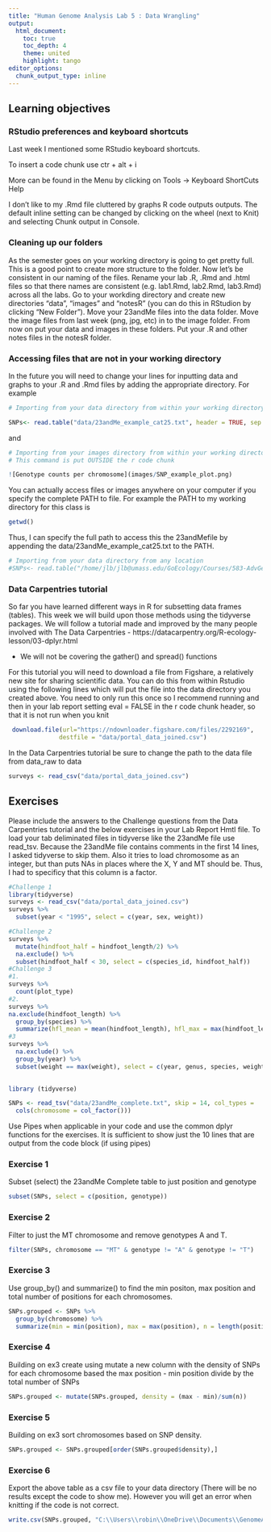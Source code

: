 ```yaml
---
title: "Human Genome Analysis Lab 5 : Data Wrangling"
output:
  html_document:
    toc: true
    toc_depth: 4
    theme: united
    highlight: tango
editor_options: 
  chunk_output_type: inline
---
```


## Learning objectives

### RStudio preferences and keyboard shortcuts

Last week I mentioned some RStudio keyboard shortcuts.

To insert a code chunk use ctr + alt + i 

More can be found in the Menu by clicking on Tools -> Keyboard ShortCuts Help

I don't like to my .Rmd file cluttered by graphs R code outputs outputs. The default inline setting can be changed by clicking on the wheel (next to Knit) and selecting Chunk output in Console. 

### Cleaning up our folders

As the semester goes on your working directory is going to get pretty full. This is a good point to create more structure to the folder. Now let's be consistent in our naming of the files. Rename your lab .R, .Rmd and .html files so that there names are consistent (e.g. lab1.Rmd, lab2.Rmd, lab3.Rmd) across all the labs. Go to your workding directory and create new directories "data", "images" and "notesR" (you can do this in RStudion by clicking "New Folder"). Move your 23andMe files into the data folder. Move the image files from last week (png, jpg, etc) in to the image folder. From now on put your data and images in these folders. Put your .R and other notes files in the notesR folder.

### Accessing files that are not in your working directory

In the future you will need to change your lines for inputting data and graphs to your .R and .Rmd files by adding the appropriate directory. For example

```r
# Importing from your data directory from within your working directory

SNPs<- read.table("data/23andMe_example_cat25.txt", header = TRUE, sep = "\t")
```

and

```r
# Importing from your images directory from within your working directory
# This command is put OUTSIDE the r code chunk

![Genotype counts per chromosome](images/SNP_example_plot.png) 
```

You can actually access files or images anywhere on your computer if you specify the complete PATH to file. For example the PATH to my working directory for this class is

```r
getwd()
```

Thus, I can specify the full path to access this the 23andMefile by appending the data/23andMe_example_cat25.txt to the PATH.  

```r
# Importing from your data directory from any location
#SNPs<- read.table("/home/jlb/jlb@umass.edu/GoEcology/Courses/583-AdvGen/2020_Spring/GenomeAnalysisR/data/23andMe_example_cat25.txt", header = TRUE, sep = "\t")
```

### Data Carpentries tutorial

So far you have learned different ways in R for subsetting data frames (tables). This week we will build upon those methods using the tidyverse packages.  We will follow a tutorial made and improved by the many people involved with The Data Carpentries - https://datacarpentry.org/R-ecology-lesson/03-dplyr.html  

* We will not be covering the gather() and spread() functions

For this tutorial you will need to download a file from Figshare, a relatively new site for sharing scientific data.  You can do this from within Rstudio using the following lines which will put the file into the data directory you created above. You need to only run this once so I recommend running and then in your lab report setting eval = FALSE in the r code chunk header, so that it is not run when you knit

```r
 download.file(url="https://ndownloader.figshare.com/files/2292169",
              destfile = "data/portal_data_joined.csv")
```

In the Data Carpentries tutorial be sure to change the path to the data file from data_raw to data

```r
surveys <- read_csv("data/portal_data_joined.csv")
```



## Exercises

Please include the answers to the Challenge questions from the Data Carpentries tutorial and the below exercises in your Lab Report Hmtl file.  To load your tab deliminated files in tidyverse like the 23andMe file use read_tsv.  Because the 23andMe file contains comments in the first 14 lines, I asked tidyverse to skip them. Also it tries to load chromosome as an integer, but than puts NAs in places where the X, Y and MT should be. Thus, I had to specificy that this column is a factor.

```r
#Challenge 1
library(tidyverse)
surveys <- read_csv("data/portal_data_joined.csv")
surveys %>% 
  subset(year < "1995", select = c(year, sex, weight))

#Challenge 2
surveys %>% 
  mutate(hindfoot_half = hindfoot_length/2) %>% 
  na.exclude() %>% 
  subset(hindfoot_half < 30, select = c(species_id, hindfoot_half))
#Challenge 3
#1.
surveys %>% 
  count(plot_type)
#2.
surveys %>% 
na.exclude(hindfoot_length) %>% 
  group_by(species) %>% 
  summarize(hfl_mean = mean(hindfoot_length), hfl_max = max(hindfoot_length), hfl_min = min(hindfoot_length), n = n())
#3
surveys %>% 
  na.exclude() %>%
  group_by(year) %>% 
  subset(weight == max(weight), select = c(year, genus, species, weight))
  
```

```r
library (tidyverse)
```

```r
SNPs <- read_tsv("data/23andMe_complete.txt", skip = 14, col_types = 
  cols(chromosome = col_factor()))
```

Use Pipes when applicable in your code and use the common dplyr functions for the exercises. It is sufficient to show just the 10 lines that are output from the code block (if using pipes)

### Exercise 1

Subset (select) the 23andMe Complete table to just position and genotype
```r
subset(SNPs, select = c(position, genotype))
```

### Exercise 2

Filter to just the MT chromosome and remove genotypes A and T. 
```r
filter(SNPs, chromosome == "MT" & genotype != "A" & genotype != "T")
```

### Exercise 3

Use group_by() and summarize() to find the min positon, max position and total number of positions for each chromosomes. 
```r
SNPs.grouped <- SNPs %>% 
  group_by(chromosome) %>% 
  summarize(min = min(position), max = max(position), n = length(position))
```


### Exercise 4

Building on ex3 create using mutate a new column with the density of SNPs for each chromosome based the max position - min position divide by the total number of SNPs
```r
SNPs.grouped <- mutate(SNPs.grouped, density = (max - min)/sum(n))
```

### Exercise 5

Building on ex3 sort chromosomes based on SNP density.

```r
SNPs.grouped <- SNPs.grouped[order(SNPs.grouped$density),]
```

### Exercise 6

Export the above table as a csv file to your data directory (There will be no results except the code to show me). However you will get an error when knitting if the code is not correct.

```r
write.csv(SNPs.grouped, "C:\\Users\\robin\\OneDrive\\Documents\\GenomeAnalysisR\\data\\SNPsgrouped.csv", row.names = FALSE)
```


